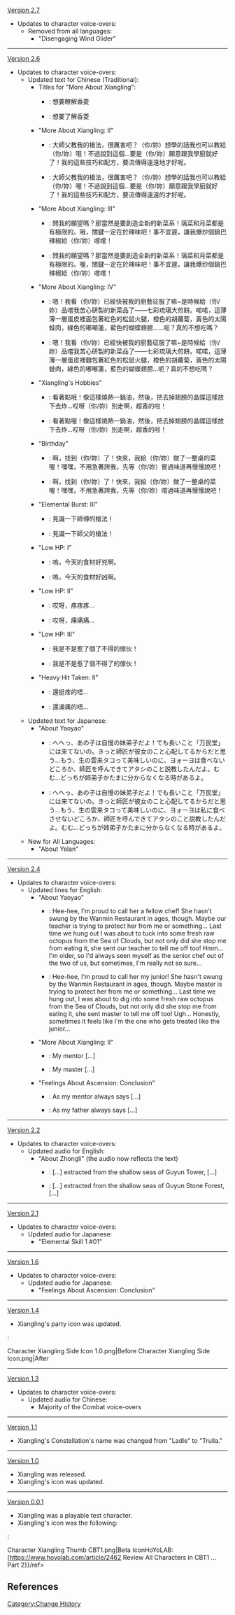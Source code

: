 [[Version 2.7]]
*Updates to character voice-overs:
**Removed from all languages:
***"Disengaging Wind Glider"
----
[[Version 2.6]]
*Updates to character voice-overs:
** Updated text for Chinese (Traditional):
*** Titles for "More About Xiangling":
**** {{Color|Old}}: 想要瞭解香菱
**** {{Color|New}}: 想要了解香菱
*** "More About Xiangling: II"
**** {{Color|Old}}: 大師父教我的槍法，很厲害吧？（你/妳）想學的話我也可以教給（你/妳）哦！不過說到這個…要是（你/妳）願意跟我學廚就好了！我的這些技巧和配方，要流傳得遠遠地才好呢。
**** {{Color|New}}: 大師父教我的槍法，很厲害吧？（你/妳）想學的話我也可以教給（你/妳）喔！不過說到這個…要是（你/妳）願意跟我學廚就好了！我的這些技巧和配方，要流傳得遠遠的才好呢。
*** "More About Xiangling: III"
**** {{Color|Old}}: 問我的願望嗎？那當然是要創造全新的新菜系！璃菜和月菜都是有極限的。哦，關鍵一定在於辣味吧！事不宜遲，讓我爆炒個鍋巴辣椒給（你/妳）嚐嚐！
**** {{Color|New}}: 問我的願望嗎？那當然是要創造全新的新菜系！璃菜和月菜都是有極限的。喔，關鍵一定在於辣味吧！事不宜遲，讓我爆炒個鍋巴辣椒給（你/妳）嚐嚐！
*** "More About Xiangling: IV"
**** {{Color|Old}}: 嗯！我看（你/妳）已經快被我的廚藝征服了嘛~是時候給（你/妳）品嚐我苦心研製的新菜品了——七彩琉璃大煎餅。喏喏，這薄薄一層蛋皮裡面包著紅色的松鼠火腿，橙色的胡蘿蔔，黃色的太陽蛙肉，綠色的嘟嘟蓮，藍色的蝴蝶翅膀……呃？真的不想吃嗎？
**** {{Color|New}}: 嗯！我看（你/妳）已經快被我的廚藝征服了嘛~是時候給（你/妳）品嚐我苦心研製的新菜品了——七彩琉璃大煎餅。喏喏，這薄薄一層蛋皮裡麵包著紅色的松鼠火腿，橙色的胡蘿蔔，黃色的太陽蛙肉，綠色的嘟嘟蓮，藍色的蝴蝶翅膀…呃？真的不想吃嗎？
*** "Xiangling's Hobbies"
**** {{Color|Old}}: 看著點哦！像這樣燒熱一鍋油，然後，把去掉翅膀的晶蝶這樣放下去炸…哎呀（你/妳）別走啊，超香的啦！
**** {{Color|New}}: 看著點喔！像這樣燒熱一鍋油，然後，把去掉翅膀的晶蝶這樣放下去炸…哎呀（你/妳）別走啊，超香的啦！
*** "Birthday"
**** {{Color|Old}}: 啊，找到（你/妳）了！快來，我給（你/妳）做了一整桌的菜喔！嘿嘿，不用急著誇我，先等（你/妳）嘗過味道再慢慢說吧！
**** {{Color|New}}: 啊，找到（你/妳）了！快來，我給（你/妳）做了一整桌的菜喔！嘿嘿，不用急著誇我，先等（你/妳）嚐過味道再慢慢說吧！
*** "Elemental Burst: III"
**** {{Color|Old}}: 見識一下師傅的槍法！
**** {{Color|New}}: 見識一下師父的槍法！
*** "Low HP: I"
**** {{Color|Old}}: 嗚，今天的食材好兇啊。
**** {{Color|New}}: 嗚，今天的食材好凶啊。
*** "Low HP: II"
**** {{Color|Old}}: 哎呀，疼疼疼…
**** {{Color|New}}: 哎呀，痛痛痛…
*** "Low HP: III"
**** {{Color|Old}}: 我是不是惹了個了不得的傢伙！
**** {{Color|New}}: 我是不是惹了個不得了的傢伙！
*** "Heavy Hit Taken: II"
**** {{Color|Old}}: 還挺疼的唔…
**** {{Color|New}}: 還滿痛的唔…
** Updated text for Japanese:
*** "About Yaoyao"
**** {{Color|Old}}: へへっ、あの子は自慢の妹弟子だよ！でも長いこと「万民堂」には来てないの。きっと師匠が彼女のこと心配してるからだと思う…もう、生の雲来タコって美味しいのに、ヨォーヨは食べないどころか、師匠を呼んできてアタシのこと説教したんだよ。むむ…どっちが姉弟子かたまに分からなくなる時があるよ。
**** {{Color|New}}: へへっ、あの子は自慢の妹弟子だよ！でも長いこと「万民堂」には来てないの。きっと師匠が彼女のこと心配してるからだと思う…もう、生の雲来タコって美味しいのに、ヨォーヨは私に食べさせないどころか、師匠を呼んできてアタシのこと説教したんだよ。むむ…どっちが姉弟子かたまに分からなくなる時があるよ。
** New for All Languages:
*** "About Yelan"
----
[[Version 2.4]]
*Updates to character voice-overs:
**Updated lines for English:
***"About Yaoyao"
****{{Color|Old}}: Hee-hee, I'm proud to call her a fellow chef! She hasn't swung by the Wanmin Restaurant in ages, though. Maybe our teacher is trying to protect her from me or something... Last time we hung out I was about to tuck into some fresh raw octopus from the Sea of Clouds, but not only did she stop me from eating it, she sent our teacher to tell me off too! Hmm... I'm older, so I'd always seen myself as the senior chef out of the two of us, but sometimes, I'm really not so sure...
****{{Color|New}}: Hee-hee, I'm proud to call her my junior! She hasn't swung by the Wanmin Restaurant in ages, though. Maybe master is trying to protect her from me or something... Last time we hung out, I was about to dig into some fresh raw octopus from the Sea of Clouds, but not only did she stop me from eating it, she sent master to tell me off too! Ugh... Honestly, sometimes it feels like I'm the one who gets treated like the junior...
***"More About Xiangling: II"
****{{Color|Old}}: My mentor [...]
****{{Color|New}}: My master [...]
***"Feelings About Ascension: Conclusion"
****{{Color|Old}}: As my mentor always says [...]
****{{Color|New}}: As my father always says [...]
----
[[Version 2.2]]
*Updates to character voice-overs:
**Updated audio for English:
***"About Zhongli" (the audio now reflects the text)
****{{Color|Old}}: [...] extracted from the shallow seas of Guyun Tower, [...]
****{{Color|New}}: [...] extracted from the shallow seas of Guyun Stone Forest, [...]
----
[[Version 2.1]]
*Updates to character voice-overs:
**Updated audio for Japanese:
***"Elemental Skill 1 #01"
----
[[Version 1.6]]
*Updates to character voice-overs:
**Updated audio for Japanese:
***"Feelings About Ascension: Conclusion"
----
[[Version 1.4]]
*Xiangling's party icon was updated.
:<gallery widths="100px" hideaddbutton="true" captionalign="center">
Character Xiangling Side Icon 1.0.png|Before
Character Xiangling Side Icon.png|After
</gallery>
----
[[Version 1.3]]
*Updates to character voice-overs:
**Updated audio for Chinese:
***Majority of the Combat voice-overs
----
[[Version 1.1]]
* Xiangling's Constellation's name was changed from "Ladle" to "Trulla."
----
[[Version 1.0]]
*Xiangling was released.
*Xiangling's icon was updated.
----
[[Version 0.0.1]]
*Xiangling was a playable test character.
*Xiangling's icon was the following:
:<gallery hideaddbutton="true" captionalign="center">
Character Xiangling Thumb CBT1.png|Beta Icon<ref name="CBT1 description">HoYoLAB: [https://www.hoyolab.com/article/2462 Review All Characters in CBT1 ... Part 2}}/ref>
</gallery>
<noinclude>
==References==
{{Reflist}}
[[Category:Change History]]
</noinclude>